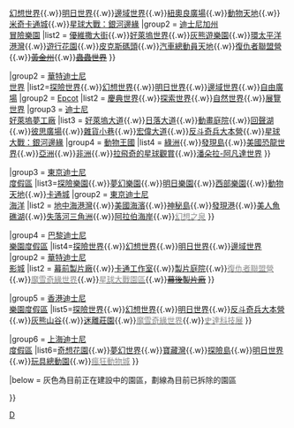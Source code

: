 {{navbox
|name = Disney-lands
|title = 迪士尼樂園主題園區

|group1 = [[迪士尼樂園度假區|迪士尼樂園<br>度假區]]
|list1={{Navbox subgroup
|group1 = [[迪士尼樂園]]
|list1 = {{nowrap begin}}[[美國小鎮大街]]{{.w}}[[探險世界]]{{.w}}[[幻想世界]]{{.w}}[[明日世界]]{{.w}}[[邊域世界]]{{.w}}[[紐奧良廣場]]{{.w}}[[動物天地]]{{.w}}[[卡通城|米奇卡通城]]{{.w}}[[星球大戰：銀河邊緣]]{{nowrap end}}
|group2 = [[迪士尼加州冒險樂園|迪士尼加州<br>冒險樂園]]
|list2 = {{nowrap begin}}[[優維撒大街]]{{.w}}[[好萊塢世界]]{{.w}}[[灰熊遊樂園]]{{.w}}[[環太平洋港灣]]{{.w}}[[遊行花園]]{{.w}}[[皮克斯碼頭]]{{.w}}[[汽車總動員天地]]{{.w}}[[復仇者聯盟營]]{{.w}}<s>[[黃金州]]</s>{{.w}}<s>[[蟲蟲世界]]</s>{{nowrap end}}
}}

|group2 = [[華特迪士尼世界度假區|華特迪士尼<br>世界]]
|list2={{Navbox subgroup
|group1 = [[神奇王國]]
|list1 = {{nowrap begin}}[[美國小鎮大街]]{{.w}}[[探險世界]]{{.w}}[[幻想世界]]{{.w}}[[明日世界]]{{.w}}[[邊域世界]]{{.w}}[[自由廣場]]{{nowrap end}}
|group2 = [[Epcot]]
|list2 = {{nowrap begin}}[[慶典世界]]{{.w}}[[探索世界]]{{.w}}[[自然世界]]{{.w}}[[展覽世界]]{{nowrap end}}
|group3 = [[迪士尼好萊塢夢工廠|迪士尼<br>好萊塢夢工廠]]
|list3 = {{nowrap begin}}[[好萊塢大道]]{{.w}}[[日落大道]]{{.w}}[[動畫庭院]]{{.w}}[[回聲湖]]{{.w}}[[彼思廣場]]{{.w}}[[雜貨小巷]]{{.w}}[[宏偉大道]]{{.w}}[[反斗奇兵大本營]]{{.w}}[[星球大戰：銀河邊緣]]{{nowrap end}}
|group4 = [[動物王國]]
|list4 = {{nowrap begin}}[[綠洲]]{{.w}}[[發現島]]{{.w}}[[美國恐龍世界]]{{.w}}[[亞洲]]{{.w}}[[非洲]]{{.w}}[[拉飛奇的星球觀賞]]{{.w}}[[潘朵拉-阿凡達世界]]{{nowrap end}}
}}

|group3 = [[東京迪士尼度假區|東京迪士尼<br>度假區]]
|list3={{Navbox subgroup
|group1 = [[東京迪士尼樂園|東京迪士尼<br>樂園]]
|list1 = {{nowrap begin}}[[美國小鎮大街|世界市集]]{{.w}}[[探險世界|探險樂園]]{{.w}}[[幻想世界|夢幻樂園]]{{.w}}[[明日世界|明日樂園]]{{.w}}[[邊域世界|西部樂園]]{{.w}}[[動物天地]]{{.w}}[[卡通城]]{{nowrap end}}
|group2 = [[東京迪士尼樂園|東京迪士尼<br>海洋]]
|list2 = {{nowrap begin}}[[地中海港灣]]{{.w}}[[美國海濱]]{{.w}}[[神秘島]]{{.w}}[[發現港]]{{.w}}[[美人魚礁湖]]{{.w}}[[失落河三角洲]]{{.w}}[[阿拉伯海岸]]{{.w}}[[幻想之泉|<span style="color: #888888;">幻想之泉</span>]]{{nowrap end}}
}}

|group4 = [[巴黎迪士尼樂園度假區|巴黎迪士尼<br>樂園度假區]]
|list4={{Navbox subgroup
|group1 = [[巴黎迪士尼樂園|迪士尼樂園<br>（巴黎）]]
|list1 = {{nowrap begin}}[[美國小鎮大街]]{{.w}}[[探險世界]]{{.w}}[[幻想世界]]{{.w}}[[明日世界]]{{.w}}[[邊域世界]]{{nowrap end}}
|group2 = [[華特迪士尼影城|華特迪士尼<br>影城]]
|list2 = {{nowrap begin}}[[幕前製片廠]]{{.w}}[[卡通工作室]]{{.w}}[[製片庭院]]{{.w}}[[復仇者聯盟營|<span style="color: #888888;">復仇者聯盟營</span>]]{{.w}}[[魔雪奇緣世界|<span style="color: #888888;">魔雪奇緣世界</span>]]{{.w}}[[星球大戰：銀河邊緣|<span style="color: #888888;">星球大戰園區</span>]]{{.w}}<s>[[幕後製片廠]]</s>{{nowrap end}}
}}

|group5 = [[香港迪士尼樂園度假區|香港迪士尼<br>樂園度假區]]
|list5={{Navbox subgroup
|group1 = [[香港迪士尼樂園|香港迪士尼<br>樂園]]
|list1 = {{nowrap begin}}[[美國小鎮大街]]{{.w}}[[探險世界]]{{.w}}[[幻想世界]]{{.w}}[[明日世界]]{{.w}}[[反斗奇兵大本營]]{{.w}}[[灰熊山谷]]{{.w}}[[迷離莊園]]{{.w}}[[魔雪奇緣世界|<span style="color: #888888;">魔雪奇緣世界</span>]]{{.w}}[[復仇者聯盟營|<span style="color: #888888;">史達科技展</span>]]{{nowrap end}}
}}

|group6 = [[上海迪士尼度假區|上海迪士尼<br>度假區]]
|list6={{Navbox subgroup
|group1 = [[上海迪士尼樂園|上海迪士尼<br>樂園]]
|list1 = {{nowrap begin}}[[美國小鎮大街|米奇大街]]{{.w}}[[奇想花園]]{{.w}}[[幻想世界|夢幻世界]]{{.w}}[[寶藏灣]]{{.w}}[[探險世界|探險島]]{{.w}}[[明日世界]]{{.w}}[[反斗奇兵大本營|玩具總動園]]{{.w}}[[瘋狂動物城|<span style="color: #888888;">瘋狂動物城</span>]]{{nowrap end}}
}}

|below = 灰色為目前正在建設中的園區，劃線為目前已拆除的園區

}}
<noinclude>
[[Category:迪士尼導航模板|D]]
</noinclude>